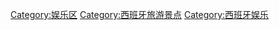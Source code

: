 [[Category:娱乐区|Category:娱乐区]]
[[Category:西班牙旅游景点|Category:西班牙旅游景点]]
[[Category:西班牙娱乐|Category:西班牙娱乐]]